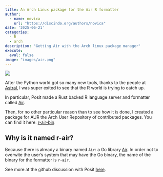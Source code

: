 ```yaml
---
title: An Arch Linux package for the Air R formatter
author: 
  - name: novica
    url: "https://discindo.org/authors/novica"
date: '2025-06-21'
categories:
  - R
  - arch
description: "Getting Air with the Arch linux package manager"
execute:
  eval: false
image: "images/air.png"
---
```


[![](https://ko-fi.com/img/githubbutton_sm.svg)](https://ko-fi.com/J3J8133RYV)

After the Python world got so many new tools, thanks to the people at [Astral](https://astral.sh/), I was super exited to see that the R world is trying to
catch up. 

In particular, Posit made a Rust backed R language server and formatter called [Air](https://posit-dev.github.io/air/).

Then, for no other particular reason than to see how it is done, I created a package for AUR the Arch User Repository of contributed packages. You can find it here: [r-air-bin](https://aur.archlinux.org/packages/r-air-bin).

## Why is it named r-air?

Because there is already a binary named `Air`: a Go library [Air](https://aur.archlinux.org/packages/air). In order not to overwite the user's system that 
may have the Go binary, the name of the binary for the formatter is `r-air`.

See more at the github discussion with Posit [here](https://github.com/posit-dev/air/issues/347).

